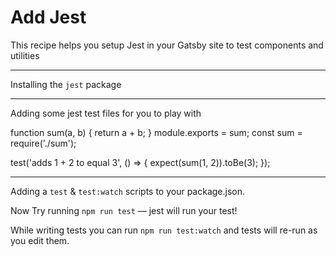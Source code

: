 # Add Jest

This recipe helps you setup Jest in your Gatsby site to test components and utilities

---

Installing the `jest` package

<InstallPackages name="jest" dev={true} />

---

<Meta stepType="example" />

Adding some jest test files for you to play with

<WriteFile path="src/jest-example/sum.js">
function sum(a, b) {
  return a + b;
}
module.exports = sum;
</WriteFile>

<WriteFile path="src/jest-example/sum.test.js">
const sum = require('./sum');

test('adds 1 + 2 to equal 3', () => {
  expect(sum(1, 2)).toBe(3);
});
</WriteFile>

---

Adding a `test` & `test:watch` scripts to your package.json.

Now Try running `npm run test` — jest will run your test!

While writing tests you can run `npm run test:watch` and tests will re-run
as you edit them.

<SetNpmScript
  name="test"
  command="jest"
/>

<SetNpmScript
  name="test:watch"
  command="jest --watch"
/>

